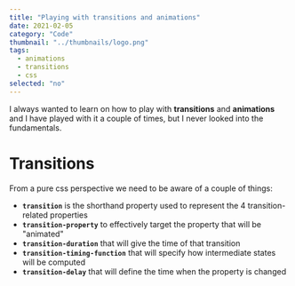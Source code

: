 ```yaml
---
title: "Playing with transitions and animations"
date: 2021-02-05
category: "Code"
thumbnail: "../thumbnails/logo.png"
tags:
  - animations
  - transitions
  - css
selected: "no"
---
```


I always wanted to learn on how to play with **transitions** and **animations** and I have played with it a couple of times, but I never looked into the fundamentals. 

# Transitions

From a pure css perspective we need to be aware of a couple of things: 
- **`transition`** is the shorthand property used to represent the 4 transition-related properties
- **`transition-property`** to effectively target the property that will be "animated"
- **`transition-duration`** that will give the time of that transition
- **`transition-timing-function`** that will specify how intermediate states will be computed
- **`transition-delay`** that will define the time when the property is changed


 <CodePen codePenId="RwoPKaN" />  
